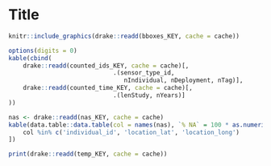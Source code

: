 # Title

```r
knitr::include_graphics(drake::readd(bboxes_KEY, cache = cache))
```


```r
options(digits = 0)
kable(cbind(
	drake::readd(counted_ids_KEY, cache = cache)[,
							 .(sensor_type_id, 
							 	nIndividual, nDeployment, nTag)],
	drake::readd(counted_time_KEY, cache = cache)[,
							 .(lenStudy, nYears)]
))
```

```r
nas <- drake::readd(nas_KEY, cache = cache)
kable(data.table::data.table(col = names(nas), `% NA` = 100 * as.numeric(nas))[
	col %in% c('individual_id', 'location_lat', 'location_long')
])
```



```r
print(drake::readd(temp_KEY, cache = cache))
```
